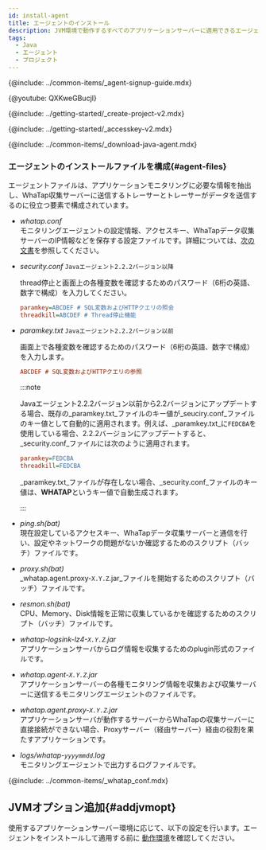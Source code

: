```yaml
---
id: install-agent
title: エージェントのインストール
description: JVM環境で動作するすべてのアプリケーションサーバーに適用できるエージェントのインストール方法を確認してください。
tags:
  - Java
  - エージェント
  - プロジェクト
---
```



{@include: ../common-items/_agent-signup-guide.mdx}

{@youtube: QXKweGBucjI}

{@include: ../getting-started/_create-project-v2.mdx}  

{@include: ../getting-started/_accesskey-v2.mdx}

{@include: ../common-items/_download-java-agent.mdx}  

### エージェントのインストールファイルを構成{#agent-files}

エージェントファイルは、アプリケーションモニタリングに必要な情報を抽出し、WhaTap収集サーバーに送信するトレーサーとトレーサーがデータを送信するのに役立つ要素で構成されています。

-   _whatap.conf_<br/>
    モニタリングエージェントの設定情報、アクセスキー、WhaTapデータ収集サーバーのIP情報などを保存する設定ファイルです。詳細については、[次の文書](set-agent)を参照してください。

-   _security.conf_ `Javaエージェント2.2.2バージョン以降`

    thread停止と画面上の各種変数を確認するためのパスワード（6桁の英語、数字で構成）を入力してください。

    ```ini title='security.conf'
    paramkey=ABCDEF # SQL変数およびHTTPクエリの照会
    threadkill=ABCDEF # Thread停止機能
    ```

-   _paramkey.txt_ `Javaエージェント2.2.2バージョン以前`

    画面上で各種変数を確認するためのパスワード（6桁の英語、数字で構成）を入力します。

    ```ini title='paramkey.txt'
    ABCDEF # SQL変数およびHTTPクエリの参照
    ```

    :::note

    Javaエージェント2.2.2バージョン以前から2.2バージョンにアップデートする場合、既存の_paramkey.txt_ファイルのキー値が_seuciry.conf_ファイルのキー値として自動的に適用されます。例えば、_paramkey.txt_に`FEDCBA`を使用している場合、2.2.2バージョンにアップデートすると、_security.conf_ファイルには次のように適用されます。

    ```ini
    paramkey=FEDCBA
    threadkill=FEDCBA
    ```

    _paramkey.txt_ファイルが存在しない場合、_security.conf_ファイルのキー値は、**WHATAP**というキー値で自動生成されます。

    :::

-   _ping.sh(bat)_<br/>
    現在設定しているアクセスキー、WhaTapデータ収集サーバーと通信を行い、設定やネットワークの問題がないか確認するためのスクリプト（バッチ）ファイルです。

-   _proxy.sh(bat)_<br/>
    _whatap.agent.proxy-`X.Y.Z`.jar_ファイルを開始するためのスクリプト（バッチ）ファイルです。

-   _resmon.sh(bat)_<br/>
    CPU、Memory、Disk情報を正常に収集しているかを確認するためのスクリプト（バッチ）ファイルです。

-   _whatap-logsink-lz4-`X.Y.Z`.jar_<br/>
    アプリケーションサーバからログ情報を収集するためのplugin形式のファイルです。

-   _whatap.agent-`X.Y.Z`.jar_<br/>
    アプリケーションサーバーの各種モニタリング情報を収集および収集サーバーに送信するモニタリングエージェントのファイルです。

-   _whatap.agent.proxy-`X.Y.Z`.jar_<br/>
    アプリケーションサーバが動作するサーバーからWhaTapの収集サーバーに直接接続ができない場合、Proxyサーバー（経由サーバー）経由の役割を果たすアプリケーションです。

-   _logs/whatap-`yyyymmdd`.log_<br/>
    モニタリングエージェントで出力するログファイルです。

{@include: ../common-items/_whatap_conf.mdx}

## JVMオプション追加{#addjvmopt}

使用するアプリケーションサーバー環境に応じて、以下の設定を行います。エージェントをインストールして適用する前に [動作環境](supported-spec)を確認してください。

<DocCardList/>
